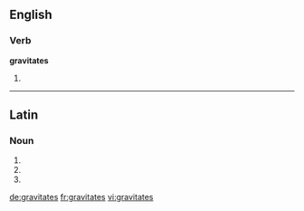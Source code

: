 ==English==

===Verb===
'''gravitates'''

# {{third-person singular of|gravitate}}

----

==Latin==

===Noun===
{{la-noun-form|gravitātēs}}

# {{inflection of|gravitas|gravitās|nom|p|lang=la}}
# {{inflection of|gravitas|gravitās|acc|p|lang=la}}
# {{inflection of|gravitas|gravitās|voc|p|lang=la}}

[[de:gravitates]]
[[fr:gravitates]]
[[vi:gravitates]]